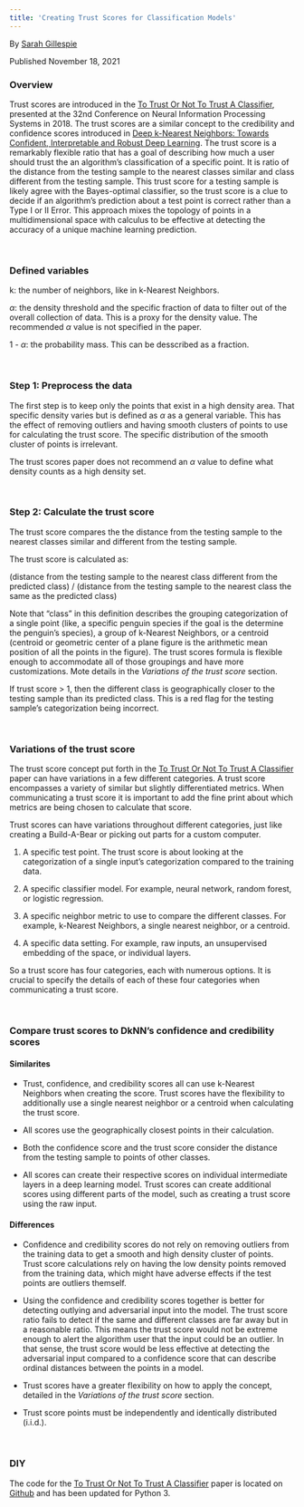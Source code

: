 ```yaml
---
title: 'Creating Trust Scores for Classification Models'
---
```


By [Sarah Gillespie](https://www.linkedin.com/in/sarahg4567/)
 
Published November 18, 2021

### Overview

Trust scores are introduced in the [To Trust Or Not To Trust A Classifier](https://arxiv.org/pdf/1805.11783.pdf), presented at the 32nd Conference on Neural Information Processing Systems in 2018. The trust scores are a similar concept to the credibility and confidence scores introduced in [Deep k-Nearest Neighbors: Towards Confident, Interpretable and Robust Deep Learning](https://arxiv.org/pdf/1803.04765.pdf). The trust score is a remarkably flexible ratio that has a goal of describing how much a user should trust the an algorithm's classification of a specific point. It is ratio of the distance from the testing sample to the nearest classes similar and class different from the testing sample. This trust score for a testing sample is likely agree with the Bayes-optimal classifier, so the trust score is a clue to decide if an algorithm's prediction about a test point is correct rather than a Type I or II Error. This approach mixes the topology of points in a multidimensional space with calculus to be effective at detecting the accuracy of a unique machine learning prediction.

<br>

### Defined variables

k: the number of neighbors, like in k-Nearest Neighbors.

$\alpha$: the density threshold and the specific fraction of data to filter out of the overall collection of data. This is a proxy for the density value. The recommended $\alpha$ value is not specified in the paper.

1 - $\alpha$: the probability mass. This can be desscribed as a fraction.

<br>


### Step 1: Preprocess the data

The first step is to keep only the points that exist in a high density area. That specific density varies but is defined as $\alpha$ as a general variable. This has the effect of removing outliers and having smooth clusters of points to use for calculating the trust score. The specific distribution of the smooth cluster of points is irrelevant.

The trust scores paper does not recommend an $\alpha$ value to define what density counts as a high density set.

<br>


### Step 2: Calculate the trust score

The trust score compares the the distance from the testing sample to the nearest classes similar and different from the testing sample.

The trust score is calculated as:

(distance from the testing sample to the nearest class different from the predicted class) / 
(distance from the testing sample to the nearest class the same as the predicted class)

Note that "class" in this definition describes the grouping categorization of a single point (like, a specific penguin species if the goal is the determine the penguin's species), a group of k-Nearest Neighbors, or a centroid (centroid or geometric center of a plane figure is the arithmetic mean position of all the points in the figure). The trust scores formula is flexible enough to accommodate all of those groupings and have more customizations. Mote details in the *Variations of the trust score* section.

If trust score > 1, then the different class is geographically closer to the testing sample than its predicted class. This is a red flag for the testing sample's categorization being incorrect.

<br>


### Variations of the trust score

The trust score concept put forth in the [To Trust Or Not To Trust A Classifier](https://arxiv.org/pdf/1805.11783.pdf) paper can have variations in a few different categories. A trust score encompasses a variety of similar but slightly differentiated metrics. When communicating a trust score it is important to add the fine print about which metrics are being chosen to calculate that score.

Trust scores can have variations throughout different categories, just like creating a Build-A-Bear or picking out parts for a custom computer.

1) A specific test point. The trust score is about looking at the categorization of a single input's categorization compared to the training data.

2) A specific classifier model. For example, neural network, random forest, or logistic regression.

3) A specific neighbor metric to use to compare the different classes. For example, k-Nearest Neighbors, a single nearest neighbor, or a centroid.

4) A specific data setting. For example, raw inputs, an unsupervised embedding of the space, or individual layers.

So a trust score has four categories, each with numerous options. It is crucial to specify the details of each of these four categories when communicating a trust score.

<br>


### Compare trust scores to DkNN's confidence and credibility scores


#### Similarites
* Trust, confidence, and credibility scores all can use k-Nearest Neighbors when creating the score. Trust scores have the flexibility to additionally use a single nearest neighbor or a centroid when calculating the trust score.

* All scores use the geographically closest points in their calculation.

* Both the confidence score and the trust score consider the distance from the testing sample to points of other classes.

* All scores can create their respective scores on individual intermediate layers in a deep learning model. Trust scores can create additional scores using different parts of the model, such as creating a trust score using the raw input.



#### Differences

* Confidence and credibility scores do not rely on removing outliers from the training data to get a smooth and high density cluster of points. Trust score calculations rely on having the low density points removed from the training data, which might have adverse effects if the test points are outliers themself.

* Using the confidence and credibility scores together is better for detecting outlying and adversarial input into the model. The trust score ratio fails to detect if the same and different classes are far away but in a reasonable ratio. This means the trust score would not be extreme enough to alert the algorithm user that the input could be an outlier. In that sense, the trust score would be less effective at detecting the adversarial input compared to a confidence score that can describe ordinal distances between the points in a model.

* Trust scores have a greater flexibility on how to apply the concept, detailed in the *Variations of the trust score* section.

* Trust score points must be independently and identically distributed (i.i.d.).


<br>


### DIY

The code for the [To Trust Or Not To Trust A Classifier](https://arxiv.org/pdf/1805.11783.pdf) paper is located on [Github](https://github.com/google/TrustScore) and has been updated for Python 3.
